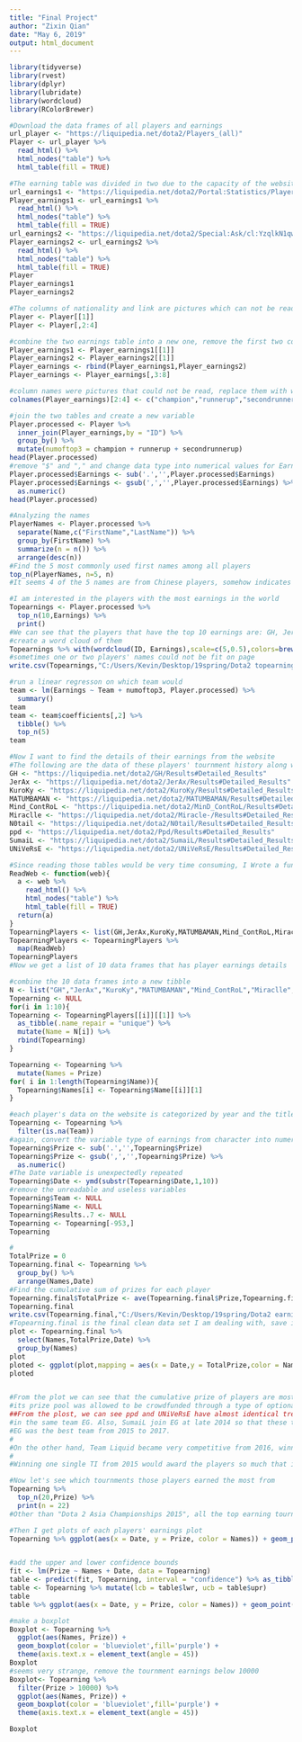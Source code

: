 ---
title: "Final Project"
author: "Zixin Qian"
date: "May 6, 2019"
output: html_document
---

```{r pressure, echo=FALSE}
library(tidyverse)
library(rvest)
library(dplyr)
library(lubridate)
library(wordcloud)
library(RColorBrewer)
```



```{r pressure, echo=FALSE}
#Download the data frames of all players and earnings
url_player <- "https://liquipedia.net/dota2/Players_(all)"
Player <- url_player %>% 
  read_html() %>% 
  html_nodes("table") %>% 
  html_table(fill = TRUE)

#The earning table was divided in two due to the capacity of the website
url_earnings1 <- "https://liquipedia.net/dota2/Portal:Statistics/Player_earnings"
Player_earnings1 <- url_earnings1 %>% 
  read_html() %>% 
  html_nodes("table") %>% 
  html_table(fill = TRUE)
url_earnings2 <- "https://liquipedia.net/dota2/Special:Ask/cl:YzqlkN1qwzAMhZ_IcZaRm4FvuhJ2VfoKaqIsZrYVJIXSt5-S0jW73cD451jfOZZde3Dt4Z1Kj7O-nRPckF1TI3CJ5VNce7Th3Wv3AWJ6gYz7k0YqkKLenuIDfSpx8BliSXDBFHyKOWpo69oTD8hhQOm9EGuYfvM0joL3ypE4gwbFPCdQNI_yFQoV9GLl_XS3rqrK-HFhnbYmGGVJKn7AEWwTTmRiJkZb5q3TNe8addrHPkLC2d4Eya5ErU_R2MsPuP-ipla4pNW0ds3xZZ07pquPRZn-7tZtvKflfy4b_w0"
Player_earnings2 <- url_earnings2 %>% 
  read_html() %>% 
  html_nodes("table") %>% 
  html_table(fill = TRUE)
Player
Player_earnings1
Player_earnings2
```


```{r pressure, echo=FALSE}
#The columns of nationality and link are pictures which can not be read, remove them
Player <- Player[[1]]
Player <- Player[,2:4]

#combine the two earnings table into a new one, remove the first two columns which could not be read
Player_earnings1 <- Player_earnings1[[1]]
Player_earnings2 <- Player_earnings2[[1]]
Player_earnings <- rbind(Player_earnings1,Player_earnings2)
Player_earnings <- Player_earnings[,3:8]

#column names were pictures that could not be read, replace them with words
colnames(Player_earnings)[2:4] <- c("champion","runnerup","secondrunnerup")

#join the two tables and create a new variable
Player.processed <- Player %>% 
  inner_join(Player_earnings,by = "ID") %>% 
  group_by() %>% 
  mutate(numoftop3 = champion + runnerup + secondrunnerup) 
head(Player.processed)
#remove "$" and "," and change data type into numerical values for Earnings
Player.processed$Earnings <- sub('.','',Player.processed$Earnings)
Player.processed$Earnings <- gsub(',','',Player.processed$Earnings) %>% 
  as.numeric()
head(Player.processed)
```


```{r pressure, echo=FALSE}
#Analyzing the names
PlayerNames <- Player.processed %>% 
  separate(Name,c("FirstName","LastName")) %>% 
  group_by(FirstName) %>%
  summarize(n = n()) %>%
  arrange(desc(n)) 
#Find the 5 most commonly used first names among all players
top_n(PlayerNames, n=5, n)
#It seems 4 of the 5 names are from Chinese players, somehow indicates the large number of Chinese professional Dota 2 players

```


```{r pressure, echo=FALSE}
#I am interested in the players with the most earnings in the world
Topearnings <- Player.processed %>% 
  top_n(10,Earnings) %>% 
  print()
#We can see that the players that have the top 10 earnings are: GH, JerAx, KuroKy, MATUMBAMAN, Mind_ContRoL, Miraclle-, N0tail, ppd, SumaiL, UNiVeRsE
#create a word cloud of them
Topearnings %>% with(wordcloud(ID, Earnings),scale=c(5,0.5),colors=brewer.pal("Dark2"))
#sometimes one or two players' names could not be fit on page
write.csv(Topearnings,"C:/Users/Kevin/Desktop/19spring/Dota2 topearnings.csv")

```
```{r pressure, echo=FALSE}
#run a linear regresson on which team would 
team <- lm(Earnings ~ Team + numoftop3, Player.processed) %>% 
  summary()
team
team <- team$coefficients[,2] %>% 
  tibble() %>% 
  top_n(5)
team

```



```{r pressure, echo=FALSE}
#Now I want to find the details of their earnings from the website
#The following are the data of these players' tournment history along with their earnings
GH <- "https://liquipedia.net/dota2/GH/Results#Detailed_Results"
JerAx <- "https://liquipedia.net/dota2/JerAx/Results#Detailed_Results"
KuroKy <- "https://liquipedia.net/dota2/KuroKy/Results#Detailed_Results"
MATUMBAMAN <- "https://liquipedia.net/dota2/MATUMBAMAN/Results#Detailed_Results"
Mind_ContRoL <- "https://liquipedia.net/dota2/MinD_ContRoL/Results#Detailed_Results"
Miraclle <- "https://liquipedia.net/dota2/Miracle-/Results#Detailed_Results"
N0tail <- "https://liquipedia.net/dota2/N0tail/Results#Detailed_Results"
ppd <- "https://liquipedia.net/dota2/Ppd/Results#Detailed_Results"
SumaiL <- "https://liquipedia.net/dota2/SumaiL/Results#Detailed_Results"
UNiVeRsE <- "https://liquipedia.net/dota2/UNiVeRsE/Results#Detailed_Results"

#Since reading those tables would be very time consuming, I Wrote a function that returns the player's earnings details table
ReadWeb <- function(web){
  a <- web %>% 
    read_html() %>% 
    html_nodes("table") %>% 
    html_table(fill = TRUE)
  return(a)
}
TopearningPlayers <- list(GH,JerAx,KuroKy,MATUMBAMAN,Mind_ContRoL,Miraclle,N0tail,ppd,SumaiL,UNiVeRsE)
TopearningPlayers <- TopearningPlayers %>% 
  map(ReadWeb)
TopearningPlayers
#Now we get a list of 10 data frames that has player earnings details

```


```{r pressure, echo=FALSE}
#combine the 10 data frames into a new tibble
N <- list("GH","JerAx","KuroKy","MATUMBAMAN","Mind_ContRoL","Miraclle","N0tail","ppd","SumaiL","UNiVeRsE")
Topearning <- NULL
for(i in 1:10){
Topearning <- TopearningPlayers[[i]][[1]] %>% 
  as_tibble(.name_repair = "unique") %>% 
  mutate(Name = N[i]) %>% 
  rbind(Topearning)
}

Topearning <- Topearning %>% 
  mutate(Names = Prize)
for( i in 1:length(Topearning$Name)){
  Topearning$Names[i] <- Topearning$Name[[i]][1]
}

#each player's data on the website is categorized by year and the titles that indicates the year of each part were also read, remove those years
Topearning <- Topearning %>% 
  filter(is.na(Team))
#again, convert the variable type of earnings from character into numerics
Topearning$Prize <- sub('.','',Topearning$Prize)
Topearning$Prize <- gsub(',','',Topearning$Prize) %>% 
  as.numeric()
#The Date variable is unexpectedly repeated
Topearning$Date <- ymd(substr(Topearning$Date,1,10))
#remove the unreadable and useless variables
Topearning$Team <- NULL
Topearning$Name <- NULL
Topearning$Results..7 <- NULL
Topearning <- Topearning[-953,]
Topearning
```

```{r pressure, echo=FALSE}
#
TotalPrize = 0
Topearning.final <- Topearning %>% 
  group_by() %>% 
  arrange(Names,Date)
#Find the cumulative sum of prizes for each player
Topearning.final$TotalPrize <- ave(Topearning.final$Prize,Topearning.final$Names,FUN=cumsum)
Topearning.final
write.csv(Topearning.final,"C:/Users/Kevin/Desktop/19spring/Dota2 earnings.csv")
#Topearning.final is the final clean data set I am dealing with, save it as a csv file
plot <- Topearning.final %>% 
  select(Names,TotalPrize,Date) %>% 
  group_by(Names)
plot
ploted <- ggplot(plot,mapping = aes(x = Date,y = TotalPrize,color = Names))+ geom_line() + xlab("Date") + ylab("TotalPrize") + labs(colour = "Names")
ploted


#From the plot we can see that the cumulative prize of players are mostly 0 before 2014, that is because from The International 2013 (the most significant tournment) onward,
#its prize pool was allowed to be crowdfunded through a type of optional in-game battle pass called the "Compendium", which raises money from players buying them and connected lootboxes to get exclusive in-game cosmetics and other bonuses offered through them.
##From the plost, we can see ppd and UNiVeRsE have almost identical trend before mid 2016, that is because they were 
#in the same team EG. Also, SumaiL join EG at late 2014 so that these three people share the same trend but Sumail is a little bit below
#EG was the best team from 2015 to 2017.
#
#On the other hand, Team Liquid became very competitive from 2016, winning TI 2017 gave the team members huge increase in earnings
#
#Winning one single TI from 2015 would award the players so much that it could take up more than half of the total earnings of some good players maintianing a high level of competitiveness in a long term


```
```{r pressure, echo=FALSE}
#Now let's see which tournments those players earned the most from 
Topearning %>%
  top_n(20,Prize) %>% 
  print(n = 22)
#Other than "Dota 2 Asia Championships 2015", all the top earning tournments are The Internationals from 2015 to 2018

```
```{r pressure, echo=FALSE}
#Then I get plots of each players' earnings plot
Topearning %>% ggplot(aes(x = Date, y = Prize, color = Names)) + geom_point() + facet_wrap(~Names)



```
```{r pressure, echo=FALSE}
#add the upper and lower confidence bounds
fit <- lm(Prize ~ Names + Date, data = Topearning)
table <- predict(fit, Topearning, interval = "confidence") %>% as_tibble()
table <- Topearning %>% mutate(lcb = table$lwr, ucb = table$upr)
table
table %>% ggplot(aes(x = Date, y = Prize, color = Names)) + geom_point() + geom_errorbar(aes(ymin = lcb, ymax = ucb)) + facet_wrap(~Names)

```

```{r pressure, echo=FALSE}
#make a boxplot
Boxplot <- Topearning %>% 
  ggplot(aes(Names, Prize)) + 
  geom_boxplot(color = 'blueviolet',fill='purple') +
  theme(axis.text.x = element_text(angle = 45)) 
Boxplot
#seems very strange, remove the tournment earnings below 10000
Boxplot<- Topearning %>% 
  filter(Prize > 10000) %>% 
  ggplot(aes(Names, Prize)) + 
  geom_boxplot(color = 'blueviolet',fill='purple') +
  theme(axis.text.x = element_text(angle = 45)) 

Boxplot

```

```{r pressure, echo=FALSE}

```